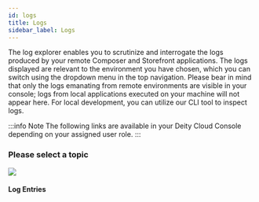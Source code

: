 ```yaml
---
id: logs
title: Logs
sidebar_label: Logs
---
```



The log explorer enables you to scrutinize and interrogate the logs produced by your remote Composer and Storefront applications. The logs displayed are relevant to the environment you have chosen, which you can switch using the dropdown menu in the top navigation. Please bear in mind that only the logs emanating from remote environments are visible in your console; logs from local applications executed on your machine will not appear here. For local development, you can utilize our CLI tool to inspect logs.


:::info Note
The following links are available in your Deity Cloud Console depending on your assigned user role.
:::

### Please select a topic
<div className="flex mb80 brighten">
  <Card to="/docs/console/logs/log-entries">
    <img src="/img/icons/bug.svg" />
    <h4>Log Entries</h4>
    <p></p>
  </Card>
</div>